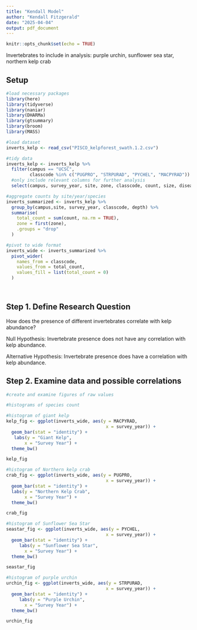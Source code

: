 ```yaml
---
title: "Kendall Model"
author: "Kendall Fitzgerald"
date: "2025-04-04"
output: pdf_document
---
```


```r
knitr::opts_chunk$set(echo = TRUE)
```

Invertebrates to include in analysis: purple urchin, sunflower sea star, northern kelp crab

## Setup
```r
#load necessary packages
library(here)
library(tidyverse)
library(naniar)
library(DHARMa)
library(gtsummary)
library(broom)
library(MASS)

#load dataset
inverts_kelp <- read_csv("PISCO_kelpforest_swath.1.2.csv")

```

```r
#tidy data
inverts_kelp <- inverts_kelp %>%
  filter(campus == "UCSC",
         classcode %in% c("PUGPRO", "STRPURAD", "PYCHEL", "MACPYRAD")) %>%
  #only include relevant columns for further analysis
  select(campus, survey_year, site, zone, classcode, count, size, disease, depth)

#aggregate counts by site/year/species
inverts_summarized <- inverts_kelp %>%
  group_by(campus,site, survey_year, classcode, depth) %>%
  summarise(
    total_count = sum(count, na.rm = TRUE),
    zone = first(zone),
    .groups = "drop"
  )

#pivot to wide format
inverts_wide <- inverts_summarized %>%
  pivot_wider(
    names_from = classcode,
    values_from = total_count,
    values_fill = list(total_count = 0)
  )

 
```

## Step 1. Define Research Question
How does the presence of different invertebrates correlate with kelp abundance?

Null Hypothesis: Invertebrate presence does not have any correlation with kelp abundance.

Alternative Hypothesis: Invertebrate presence does have a correlation with kelp abundance.

## Step 2. Examine data and possible correlations
```r
#create and examine figures of raw values

#histograms of species count

#histogram of giant kelp
kelp_fig <- ggplot(inverts_wide, aes(y = MACPYRAD,
                                      x = survey_year)) +
  geom_bar(stat = "identity") +
   labs(y = "Giant Kelp",
       x = "Survey Year") +
  theme_bw()

kelp_fig

#histogram of Northern kelp crab
crab_fig <- ggplot(inverts_wide, aes(y = PUGPRO,
                                      x = survey_year)) +
  geom_bar(stat = "identity") +
  labs(y = "Northern Kelp Crab",
       x = "Survey Year") +
  theme_bw()

crab_fig

#histogram of Sunflower Sea Star
seastar_fig <- ggplot(inverts_wide, aes(y = PYCHEL,
                                      x = survey_year)) +
  geom_bar(stat = "identity") +
     labs(y = "Sunflower Sea Star",
       x = "Survey Year") +
  theme_bw()

seastar_fig

#histogram of purple urchin 
urchin_fig <- ggplot(inverts_wide, aes(y = STRPURAD,
                                      x = survey_year)) +
  geom_bar(stat = "identity") +
     labs(y = "Purple Urchin",
       x = "Survey Year") +
  theme_bw()

urchin_fig



```

